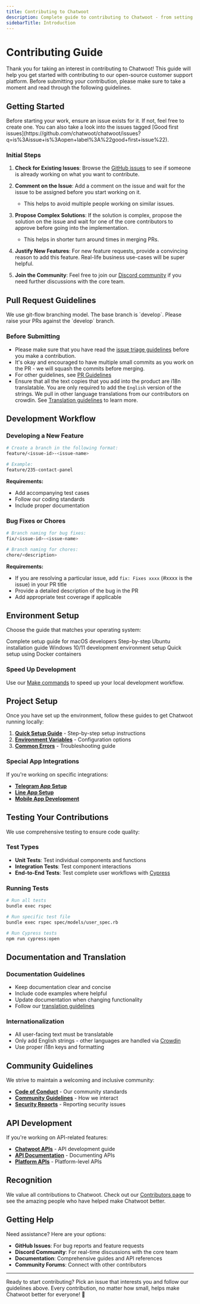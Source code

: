 ```yaml
---
title: Contributing to Chatwoot
description: Complete guide to contributing to Chatwoot - from setting up your development environment to submitting pull requests.
sidebarTitle: Introduction
---
```


# Contributing Guide

Thank you for taking an interest in contributing to Chatwoot! This guide will help you get started with contributing to our open-source customer support platform. Before submitting your contribution, please make sure to take a moment and read through the following guidelines.

## Getting Started

<Warning>
Before starting your work, ensure an issue exists for it. If not, feel free to create one. You can also take a look into the issues tagged [Good first issues](https://github.com/chatwoot/chatwoot/issues?q=is%3Aissue+is%3Aopen+label%3A%22good+first+issue%22).
</Warning>

### Initial Steps

1. **Check for Existing Issues**: Browse the [GitHub issues](https://github.com/chatwoot/chatwoot/issues) to see if someone is already working on what you want to contribute.

2. **Comment on the Issue**: Add a comment on the issue and wait for the issue to be assigned before you start working on it.
   - This helps to avoid multiple people working on similar issues.

3. **Propose Complex Solutions**: If the solution is complex, propose the solution on the issue and wait for one of the core contributors to approve before going into the implementation.
   - This helps in shorter turn around times in merging PRs.

4. **Justify New Features**: For new feature requests, provide a convincing reason to add this feature. Real-life business use-cases will be super helpful.

5. **Join the Community**: Feel free to join our [Discord community](https://discord.com/invite/cJXdrwS) if you need further discussions with the core team.

## Pull Request Guidelines

<Info>
We use git-flow branching model. The base branch is `develop`. Please raise your PRs against the `develop` branch.
</Info>

### Before Submitting

- Please make sure that you have read the [issue triage guidelines](https://www.chatwoot.com/hc/handbook/articles/issue-triage-29) before you make a contribution.
- It's okay and encouraged to have multiple small commits as you work on the PR - we will squash the commits before merging.
- For other guidelines, see [PR Guidelines](https://www.chatwoot.com/hc/handbook/articles/pull-request-guidelines-32)
- Ensure that all the text copies that you add into the product are i18n translatable. You are only required to add the `English` version of the strings. We pull in other language translations from our contributors on crowdin. See [Translation guidelines](https://www.chatwoot.com/docs/contributing-guide/translation-guidelines) to learn more.

## Development Workflow

### Developing a New Feature

```bash
# Create a branch in the following format:
feature/<issue-id>-<issue-name>

# Example:
feature/235-contact-panel
```

**Requirements:**
- Add accompanying test cases
- Follow our coding standards
- Include proper documentation

### Bug Fixes or Chores

```bash
# Branch naming for bug fixes:
fix/<issue-id>-<issue-name>

# Branch naming for chores:
chore/<description>
```

**Requirements:**
- If you are resolving a particular issue, add `fix: Fixes xxxx` (#xxxx is the issue) in your PR title
- Provide a detailed description of the bug in the PR
- Add appropriate test coverage if applicable

## Environment Setup

Choose the guide that matches your operating system:

<CardGroup cols={2}>
  <Card
    title="macOS Setup"
    icon="apple"
    href="/contributing/project-setup/macos-setup"
  >
    Complete setup guide for macOS developers
  </Card>
  <Card
    title="Ubuntu Setup"
    icon="ubuntu"
    href="/contributing/project-setup/ubuntu-setup"
  >
    Step-by-step Ubuntu installation guide
  </Card>
  <Card
    title="Windows Setup"
    icon="windows"
    href="/contributing/project-setup/windows-setup"
  >
    Windows 10/11 development environment setup
  </Card>
  <Card
    title="Docker Setup"
    icon="docker"
    href="/contributing/project-setup/docker-setup"
  >
    Quick setup using Docker containers
  </Card>
</CardGroup>

### Speed Up Development

Use our [Make commands](/contributing/project-setup/make-setup) to speed up your local development workflow.

## Project Setup

Once you have set up the environment, follow these guides to get Chatwoot running locally:

1. **[Quick Setup Guide](/contributing/project-setup/setup-guide)** - Step-by-step setup instructions
2. **[Environment Variables](/contributing/project-setup/environment-variables)** - Configuration options
3. **[Common Errors](/contributing/project-setup/common-errors)** - Troubleshooting guide

### Special App Integrations

If you're working on specific integrations:
- **[Telegram App Setup](/contributing/project-setup/telegram-app)** 
- **[Line App Setup](/contributing/project-setup/line-app)**
- **[Mobile App Development](/contributing/project-setup/mobile-app)**

## Testing Your Contributions

We use comprehensive testing to ensure code quality:

### Test Types
- **Unit Tests**: Test individual components and functions
- **Integration Tests**: Test component interactions
- **End-to-End Tests**: Test complete user workflows with [Cypress](/contributing/testing)

### Running Tests

```bash
# Run all tests
bundle exec rspec

# Run specific test file
bundle exec rspec spec/models/user_spec.rb

# Run Cypress tests
npm run cypress:open
```

## Documentation and Translation

### Documentation Guidelines
- Keep documentation clear and concise
- Include code examples where helpful
- Update documentation when changing functionality
- Follow our [translation guidelines](https://www.chatwoot.com/docs/contributing-guide/other/translation-guidelines)

### Internationalization
- All user-facing text must be translatable
- Only add English strings - other languages are handled via [Crowdin](https://translate.chatwoot.com/)
- Use proper i18n keys and formatting

## Community Guidelines

We strive to maintain a welcoming and inclusive community:

- **[Code of Conduct](https://www.chatwoot.com/docs/contributing-guide/other/code-of-conduct)** - Our community standards
- **[Community Guidelines](https://www.chatwoot.com/docs/contributing-guide/other/community-guidelines)** - How we interact
- **[Security Reports](https://www.chatwoot.com/docs/contributing-guide/other/security-reports)** - Reporting security issues

## API Development

If you're working on API-related features:

- **[Chatwoot APIs](https://www.chatwoot.com/docs/contributing-guide/other/chatwoot-apis)** - API development guide
- **[API Documentation](https://www.chatwoot.com/docs/contributing-guide/other/api-documentation)** - Documenting APIs
- **[Platform APIs](https://www.chatwoot.com/docs/contributing-guide/other/chatwoot-platform-apis)** - Platform-level APIs

## Recognition

We value all contributions to Chatwoot. Check out our [Contributors page](https://www.chatwoot.com/docs/contributing-guide/other/contributors) to see the amazing people who have helped make Chatwoot better.

## Getting Help

Need assistance? Here are your options:

- **GitHub Issues**: For bug reports and feature requests
- **Discord Community**: For real-time discussions with the core team
- **Documentation**: Comprehensive guides and API references
- **Community Forums**: Connect with other contributors

---

Ready to start contributing? Pick an issue that interests you and follow our guidelines above. Every contribution, no matter how small, helps make Chatwoot better for everyone! 🚀 